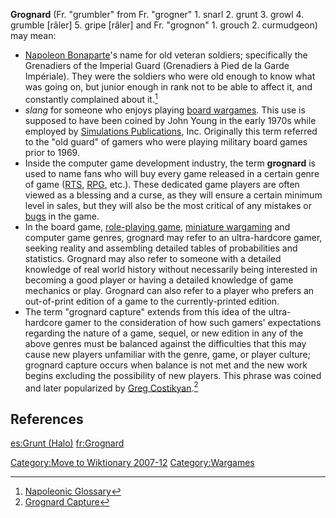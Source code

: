 [[Category:Move to Wiktionary 2007-12]]
{{merge|grognard}}

'''Grognard''' (Fr. "grumbler" from Fr. "grogner" 1. snarl 2. grunt 3. growl 4. grumble [râler] 5. gripe [râler] and Fr. "grognon" 1. grouch 2. curmudgeon) may mean:

* [[Napoleon Bonaparte]]'s name for old veteran soldiers; specifically the Grenadiers of the Imperial Guard (Grenadiers à Pied de la Garde Impériale). They were the soldiers who were old enough to know what was going on, but junior enough in rank not to be able to affect it, and constantly complained about it.<ref>[http://www.napoleonguide.com/glossary.htm Napoleonic Glossary]</ref>
* ''slang'' for someone who enjoys playing [[wargaming#Board wargaming|board wargames]]. This use is supposed to have been coined by John Young in the early 1970s while employed by [[Simulations Publications]], Inc. Originally this term referred to the "old guard" of gamers who were playing military board games prior to 1969.
* Inside the computer game development industry, the term '''grognard''' is used to name fans who will buy every game released in a certain genre of game ([[Real-time strategy|RTS]], [[Computer role-playing game|RPG]], etc.). These dedicated game players are often viewed as a blessing and a curse, as they will ensure a certain minimum level in sales, but they will also be the most critical of any mistakes or [[Computer bug|bugs]] in the game.
* In the board game, [[role-playing game]], [[miniature wargaming]] and computer game genres, grognard may refer to an ultra-hardcore gamer, seeking reality and assembling detailed tables of probabilities and statistics. Grognard may also refer to someone with a detailed knowledge of real world history without necessarily being interested in becoming a good player or having a detailed knowledge of game mechanics or play. Grognard can also refer to a player who prefers an out-of-print edition of a game to the currently-printed edition.
* The term "grognard capture" extends from this idea of the ultra-hardcore gamer to the consideration of how such gamers' expectations regarding the nature of a game, sequel, or new edition in any of the above genres must be balanced against the difficulties that this may cause new players unfamiliar with the genre, game, or player culture; grognard capture occurs when balance is not met and the new work begins excluding the possibility of new players.  This phrase was coined and later popularized by [[Greg Costikyan]].<ref>[http://www.costik.com/weblog/2003/08/grognard-capture.html Grognard Capture]</ref>

==References==
{{Reflist}}

[[Category:Wargames]]

[[es:Grunt (Halo)]]
[[fr:Grognard]]
